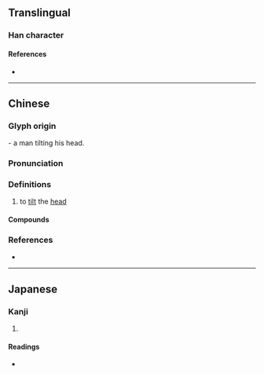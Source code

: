 {{character info/new}}
==Translingual==

===Han character===
{{Han char|rn=37|rad=大|as=00|sn=3|var=1|four=|canj=VK|ids=}}

====References====
* {{Han ref|kx=0248.030|dkj=05832|dj=0500.010|hdz=10524.020|uh=5928|ud=22824}}

----

==Chinese==
{{zh-forms}}

===Glyph origin===
{{Han etym}}
{{liushu|p}} - a man tilting his head.

===Pronunciation===
{{zh-pron
|m=zè
|c=zak1
|mc=2+1
|oc=y
|cat=v
}}

===Definitions===
{{zh-hanzi}}

# {{zh-obsolete}} to [[tilt]] the [[head]]

====Compounds====
{{zh-der|宜侯夨簋}}

===References===
* {{R:twedu|C01927}}

----

==Japanese==

===Kanji===
{{ja-kanji|grade=|rs=大00}}

# {{defn|lang=ja|sort=大00}}

====Readings====
* {{ja-readings|on=[[しょく]] (shoku), [[しき]] (shiki), [[れつ]] (retsu), [[れち]] (rechi)|kun=[[かたむける]] (katamukeru)}}